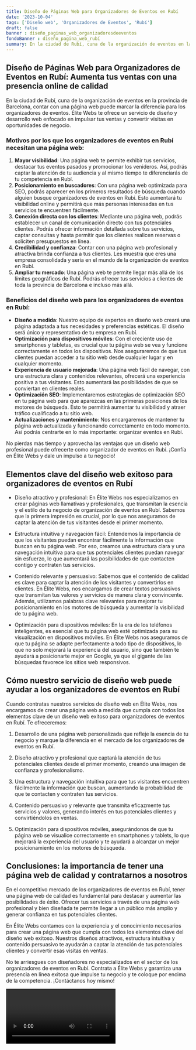 ```yaml
---
title: Diseño de Páginas Web para Organizadores de Eventos en Rubí
date: '2023-10-04'
tags: ['Diseño web', 'Organizadores de Eventos', 'Rubí']
draft: false
banner : diseño_paginas_web_organizadoresdeeventos
fondoBanner : diseño_pagina_web_rubí
summary: En la ciudad de Rubí, cuna de la organización de eventos en la provincia de Barcelona, contar con una página web puede marcar la diferencia para los organizadores de eventos. Élite Webs te ofrece un servicio de diseño y desarrollo web enfocado en impulsar tus ventas y convertir visitas en oportunidades de negocio.
---
```


## Diseño de Páginas Web para Organizadores de Eventos en Rubí: Aumenta tus ventas con una presencia online de calidad

En la ciudad de Rubí, cuna de la organización de eventos en la provincia de Barcelona, contar con una página web puede marcar la diferencia para los organizadores de eventos. Élite Webs te ofrece un servicio de diseño y desarrollo web enfocado en impulsar tus ventas y convertir visitas en oportunidades de negocio.

### Motivos por los que los organizadores de eventos en Rubí necesitan una página web:

1. **Mayor visibilidad**: Una página web te permite exhibir tus servicios, destacar tus eventos pasados y promocionar los venideros. Así, podrás captar la atención de tu audiencia y al mismo tiempo te diferenciarás de tu competencia en Rubí.
2. **Posicionamiento en buscadores**: Con una página web optimizada para SEO, podrás aparecer en los primeros resultados de búsqueda cuando alguien busque organizadores de eventos en Rubí. Esto aumentará tu visibilidad online y permitirá que más personas interesadas en tus servicios te encuentren fácilmente.
3. **Conexión directa con los clientes**: Mediante una página web, podrás establecer un canal de comunicación directo con tus potenciales clientes. Podrás ofrecer información detallada sobre tus servicios, captar consultas y hasta permitir que los clientes realicen reservas o soliciten presupuestos en línea.
4. **Credibilidad y confianza**: Contar con una página web profesional y atractiva brinda confianza a tus clientes. Les muestra que eres una empresa consolidada y seria en el mundo de la organización de eventos en Rubí.
5. **Ampliar tu mercado**: Una página web te permite llegar más allá de los límites geográficos de Rubí. Podrás ofrecer tus servicios a clientes de toda la provincia de Barcelona e incluso más allá.

### Beneficios del diseño web para los organizadores de eventos en Rubí:

- **Diseño a medida**: Nuestro equipo de expertos en diseño web creará una página adaptada a tus necesidades y preferencias estéticas. El diseño será único y representativo de tu empresa en Rubí.
- **Optimización para dispositivos móviles**: Con el creciente uso de smartphones y tabletas, es crucial que tu página web se vea y funcione correctamente en todos los dispositivos. Nos aseguraremos de que tus clientes puedan acceder a tu sitio web desde cualquier lugar y en cualquier momento.
- **Experiencia de usuario mejorada**: Una página web fácil de navegar, con una estructura clara y contenidos relevantes, ofrecerá una experiencia positiva a tus visitantes. Esto aumentará las posibilidades de que se conviertan en clientes reales.
- **Optimización SEO**: Implementaremos estrategias de optimización SEO en tu página web para que aparezcas en las primeras posiciones de los motores de búsqueda. Esto te permitirá aumentar tu visibilidad y atraer tráfico cualificado a tu sitio web.
- **Actualizaciones y mantenimiento**: Nos encargaremos de mantener tu página web actualizada y funcionando correctamente en todo momento. Así podrás centrarte en lo más importante: organizar eventos en Rubí.

No pierdas más tiempo y aprovecha las ventajas que un diseño web profesional puede ofrecerte como organizador de eventos en Rubí. ¡Confía en Élite Webs y dale un impulso a tu negocio!

<GifSeo />

<Cta />

## Elementos clave del diseño web exitoso para organizadores de eventos en Rubí

- Diseño atractivo y profesional: En Élite Webs nos especializamos en crear páginas web llamativas y profesionales, que transmitan la esencia y el estilo de tu negocio de organización de eventos en Rubí. Sabemos que la primera impresión es crucial, por lo que nos aseguramos de captar la atención de tus visitantes desde el primer momento.

- Estructura intuitiva y navegación fácil: Entendemos la importancia de que los visitantes puedan encontrar fácilmente la información que buscan en tu página web. Por eso, creamos una estructura clara y una navegación intuitiva para que tus potenciales clientes puedan navegar sin esfuerzo, lo que aumentará las posibilidades de que contacten contigo y contraten tus servicios.

- Contenido relevante y persuasivo: Sabemos que el contenido de calidad es clave para captar la atención de los visitantes y convertirlos en clientes. En Élite Webs, nos encargamos de crear textos persuasivos que transmitan tus valores y servicios de manera clara y convincente. Además, utilizamos palabras clave relevantes para mejorar tu posicionamiento en los motores de búsqueda y aumentar la visibilidad de tu página web.

- Optimización para dispositivos móviles: En la era de los teléfonos inteligentes, es esencial que tu página web esté optimizada para su visualización en dispositivos móviles. En Élite Webs nos aseguramos de que tu página se adapte perfectamente a todo tipo de dispositivos, lo que no solo mejorará la experiencia del usuario, sino que también te ayudará a posicionarte mejor en Google, ya que el gigante de las búsquedas favorece los sitios web responsivos.

## Cómo nuestro servicio de diseño web puede ayudar a los organizadores de eventos en Rubí

Cuando contratas nuestros servicios de diseño web en Élite Webs, nos encargamos de crear una página web a medida que cumpla con todos los elementos clave de un diseño web exitoso para organizadores de eventos en Rubí. Te ofreceremos:

1. Desarrollo de una página web personalizada que refleje la esencia de tu negocio y marque la diferencia en el mercado de los organizadores de eventos en Rubí.

2. Diseño atractivo y profesional que captará la atención de tus potenciales clientes desde el primer momento, creando una imagen de confianza y profesionalismo.

3. Una estructura y navegación intuitiva para que tus visitantes encuentren fácilmente la información que buscan, aumentando la probabilidad de que te contacten y contraten tus servicios.

4. Contenido persuasivo y relevante que transmita eficazmente tus servicios y valores, generando interés en tus potenciales clientes y convirtiéndolos en ventas.

5. Optimización para dispositivos móviles, asegurándonos de que tu página web se visualice correctamente en smartphones y tablets, lo que mejorará la experiencia del usuario y te ayudará a alcanzar un mejor posicionamiento en los motores de búsqueda.

## Conclusiones: la importancia de tener una página web de calidad y contratarnos a nosotros

En el competitivo mercado de los organizadores de eventos en Rubí, tener una página web de calidad es fundamental para destacar y aumentar las posibilidades de éxito. Ofrecer tus servicios a través de una página web profesional y bien diseñada te permite llegar a un público más amplio y generar confianza en tus potenciales clientes.

En Élite Webs contamos con la experiencia y el conocimiento necesarios para crear una página web que cumpla con todos los elementos clave del diseño web exitoso. Nuestros diseños atractivos, estructura intuitiva y contenido persuasivo te ayudarán a captar la atención de tus potenciales clientes y convertir esas visitas en ventas.

No te arriesgues con diseñadores no especializados en el sector de los organizadores de eventos en Rubí. Contrata a Élite Webs y garantiza una presencia en línea exitosa que impulse tu negocio y te coloque por encima de la competencia. ¡Contáctanos hoy mismo!

<Video />

<CtaBot job='Organizadores de Eventos' city='Rubí'/>

<Gmaps query='Rubí+españa+maps' />